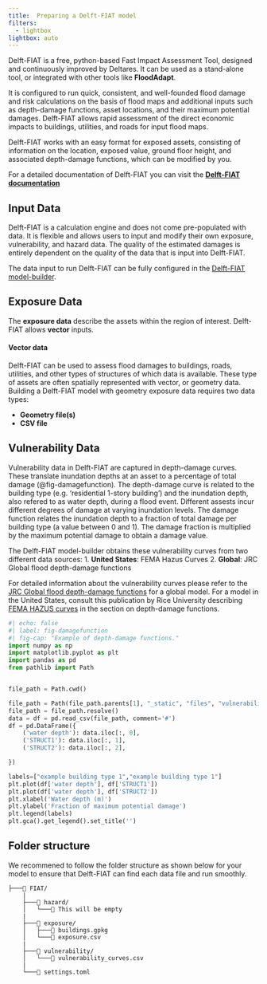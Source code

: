 ```yaml
---
title:	Preparing a Delft-FIAT model
filters:
  - lightbox
lightbox: auto
---
```


Delft-FIAT is a free, python-based Fast Impact Assessment Tool, designed and continuously improved by Deltares. It can be used as a stand-alone tool, or integrated with other tools like **FloodAdapt**.  

It is configured to run quick, consistent, and well-founded flood damage and risk calculations on the basis of flood maps and additional inputs such as depth-damage functions, asset locations, and their maximum potential damages. Delft-FIAT allows rapid assessment of the direct economic impacts to buildings, utilities, and roads for input flood maps.

Delft-FIAT works with an easy format for exposed assets, consisting of information on the location, exposed value, ground floor height, and associated depth-damage functions, which can be modified by you.

::: {.callout-note}
For a detailed documentation of Delft-FIAT you can visit the [**Delft-FIAT documentation**](https://deltares.github.io/Delft-FIAT/stable/)
:::

## Input Data
Delft-FIAT is a calculation engine and does not come pre-populated with data. It is flexible and allows users to input and modify their own exposure, vulnerability, and hazard data. The quality of the estimated damages is entirely dependent on the quality of the data that is input into Delft-FIAT. 

::: {.callout-tip}
The data input to run Delft-FIAT can be fully configured in the [Delft-FIAT model-builder](hydromt_fiat_gui.qmd). 
:::

## Exposure Data 
The **exposure data** describe the assets within the region of interest. Delft-FIAT allows **vector** inputs. 

#### Vector data
Delft-FIAT can be used to assess flood damages to buildings, roads, utilities, and other types of structures of which data is available. These type of assets are often spatially represented with vector, or geometry data. Building a Delft-FIAT model with geometry exposure data requires two data types:

- **Geometry file(s)**
- **CSV file**

## Vulnerability Data
Vulnerability data in Delft-FIAT are captured in depth-damage curves. These translate inundation depths at an asset to a percentage of total damage (@fig-damagefunction). The depth-damage curve is related to the building type (e.g. 'residential 1-story building') and the inundation depth, also refered to as water depth, during a flood event. Different assests incur different degrees of damage at varying inundation levels. The damage function relates the inundation depth to a fraction of total damage per building type (a value between 0 and 1). The damage fraction is multiplied by the maximum potential damage to obtain a damage value. 

The Delft-FIAT model-builder obtains these vulnerability curves from two different data sources:
  1. **United States**: FEMA Hazus Curves
  2. **Global**: JRC Global flood depth-damage functions

For detailed information about the vulnerability curves please refer to the [JRC Global flood depth-damage functions](https://publications.jrc.ec.europa.eu/repository/handle/JRC105688) for a global model. For a model in the United States, consult this publication by Rice University describing [FEMA HAZUS curves](https://www.cs.rice.edu/~devika/evac/papers/Hazus_floodII.pdf) in the section on depth-damage functions. 

```python
#| echo: false
#| label: fig-damagefunction
#| fig-cap: "Example of depth-damage functions."
import numpy as np
import matplotlib.pyplot as plt
import pandas as pd
from pathlib import Path


file_path = Path.cwd()

file_path = Path(file_path.parents[1], "_static", "files", "vulnerability_curves.csv")
file_path = file_path.resolve()
data = df = pd.read_csv(file_path, comment='#')
df = pd.DataFrame({
    ('water depth'): data.iloc[:, 0],
    ('STRUCT1'): data.iloc[:, 1],
    ('STRUCT2'): data.iloc[:, 2],

})

labels=["example building type 1","example building type 1"]
plt.plot(df['water depth'], df['STRUCT1'])
plt.plot(df['water depth'], df['STRUCT2'])
plt.xlabel('Water depth (m)')
plt.ylabel('Fraction of maximum potential damage')
plt.legend(labels)
plt.gca().get_legend().set_title('')
```


## Folder structure {#sec-folder_structure}
We recommened to follow the folder structure as shown below for your model to ensure that Delft-FIAT can find each data file and run smoothly. 
```
├───📁 FIAT/
    |
    ├───📁 hazard/
    │   └───📄 This will be empty
    |
    ├───📁 exposure/
    │   ├───📄 buildings.gpkg
    │   └───📄 exposure.csv
    |
    ├───📁 vulnerability/
    │   └───📄 vulnerability_curves.csv
    |
    └───📄 settings.toml

```